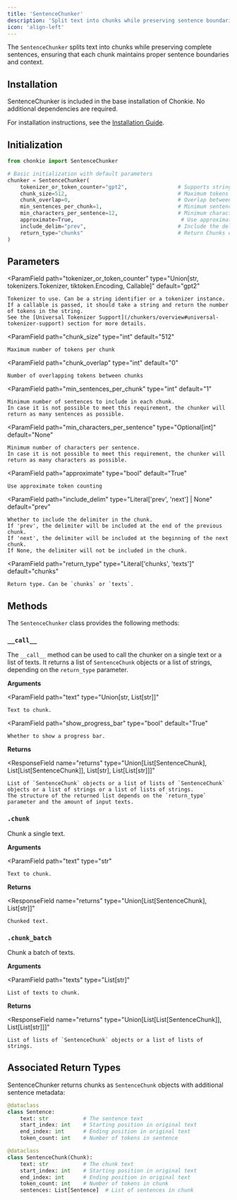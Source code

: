 ```yaml
---
title: 'SentenceChunker'
description: 'Split text into chunks while preserving sentence boundaries'
icon: 'align-left'
---
```


The `SentenceChunker` splits text into chunks while preserving complete sentences, ensuring that each chunk maintains proper sentence boundaries and context.

## Installation

SentenceChunker is included in the base installation of Chonkie. No additional dependencies are required.

<Info>For installation instructions, see the [Installation Guide](/getting-started/installation).</Info>

## Initialization

```python
from chonkie import SentenceChunker

# Basic initialization with default parameters
chunker = SentenceChunker(
    tokenizer_or_token_counter="gpt2",                # Supports string identifiers
    chunk_size=512,                                   # Maximum tokens per chunk
    chunk_overlap=0,                                  # Overlap between chunks
    min_sentences_per_chunk=1,                        # Minimum sentences in each chunk
    min_characters_per_sentence=12,                   # Minimum characters per sentence
    approximate=True,                                  # Use approximate token counting
    include_delim="prev",                             # Include the delimiter in the chunk
    return_type="chunks"                              # Return Chunks or texts only 
)
```

## Parameters

<ParamField
    path="tokenizer_or_token_counter"
    type="Union[str, tokenizers.Tokenizer, tiktoken.Encoding, Callable]"
    default="gpt2"
>
    Tokenizer to use. Can be a string identifier or a tokenizer instance.
    If a callable is passed, it should take a string and return the number of tokens in the string.
    See the [Universal Tokenizer Support](/chunkers/overview#universal-tokenizer-support) section for more details.
</ParamField>

<ParamField
    path="chunk_size"
    type="int"
    default="512"
>
    Maximum number of tokens per chunk
</ParamField>

<ParamField
    path="chunk_overlap"
    type="int"
    default="0"
>
    Number of overlapping tokens between chunks
</ParamField>

<ParamField
    path="min_sentences_per_chunk"
    type="int"
    default="1"
>
    Minimum number of sentences to include in each chunk.
    In case it is not possible to meet this requirement, the chunker will return as many sentences as possible.
</ParamField>

<ParamField
    path="min_characters_per_sentence"
    type="Optional[int]"
    default="None"
>
    Minimum number of characters per sentence.
    In case it is not possible to meet this requirement, the chunker will return as many characters as possible.
</ParamField>

<ParamField
    path="approximate"
    type="bool"
    default="True"
>
    Use approximate token counting
</ParamField>

<ParamField
    path="include_delim"
    type="Literal['prev', 'next'] | None"
    default="prev"
>
    Whether to include the delimiter in the chunk.
    If 'prev', the delimiter will be included at the end of the previous chunk.
    If 'next', the delimiter will be included at the beginning of the next chunk.
    If None, the delimiter will not be included in the chunk.
</ParamField>

<ParamField
    path="return_type"
    type="Literal['chunks', 'texts']"
    default="chunks"
>
    Return type. Can be `chunks` or `texts`.
</ParamField>

## Methods

The `SentenceChunker` class provides the following methods:

### `__call__`

The `__call__` method can be used to call the chunker on a single text or a list of texts. It returns a list of `SentenceChunk` objects or a list of strings, depending on the `return_type` parameter.


**Arguments**

<ParamField
    path="text"
    type="Union[str, List[str]]"
>
    Text to chunk.
</ParamField>

<ParamField
    path="show_progress_bar"
    type="bool"
    default="True"
>
    Whether to show a progress bar.
</ParamField>

**Returns**

<ResponseField
    name="returns"
    type="Union[List[SentenceChunk], List[List[SentenceChunk]], List[str], List[List[str]]]"
>
    List of `SentenceChunk` objects or a list of lists of `SentenceChunk` objects or a list of strings or a list of lists of strings.
    The structure of the returned list depends on the `return_type` parameter and the amount of input texts.
</ResponseField>

### `.chunk`

Chunk a single text.

**Arguments**

<ParamField
    path="text"
    type="str"
>
    Text to chunk.
</ParamField>

**Returns**

<ResponseField
    name="returns"
    type="Union[List[SentenceChunk], List[str]]"
>
    Chunked text.
</ResponseField>

### `.chunk_batch`

Chunk a batch of texts.

**Arguments**

<ParamField
    path="texts"
    type="List[str]"
>
    List of texts to chunk.
</ParamField>

**Returns**

<ResponseField
    name="returns"
    type="Union[List[List[SentenceChunk]], List[List[str]]]"
>
    List of lists of `SentenceChunk` objects or a list of lists of strings.
</ResponseField>


## Associated Return Types

SentenceChunker returns chunks as `SentenceChunk` objects with additional sentence metadata:

```python
@dataclass
class Sentence:
    text: str           # The sentence text
    start_index: int    # Starting position in original text
    end_index: int      # Ending position in original text
    token_count: int    # Number of tokens in sentence

@dataclass
class SentenceChunk(Chunk):
    text: str           # The chunk text
    start_index: int    # Starting position in original text
    end_index: int      # Ending position in original text
    token_count: int    # Number of tokens in chunk
    sentences: List[Sentence]  # List of sentences in chunk
```